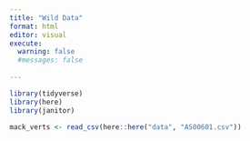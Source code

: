 ```yaml
---
title: "Wild Data"
format: html
editor: visual
execute: 
  warning: false
  #messages: false
  
---
```


```r
library(tidyverse)
library(here)
library(janitor)
```

```r
mack_verts <- read_csv(here::here("data", "AS00601.csv"))
```

